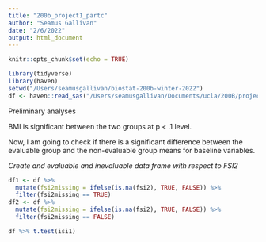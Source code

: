 ```yaml
---
title: "200b_project1_partc"
author: "Seamus Gallivan"
date: "2/6/2022"
output: html_document
---
```


```r
knitr::opts_chunk$set(echo = TRUE)
```

```r
library(tidyverse)
library(haven)
setwd("/Users/seamusgallivan/biostat-200b-winter-2022")
df <- haven::read_sas("/Users/seamusgallivan/Documents/ucla/200B/projects/ptw_project1.sas7bdat")
```


Preliminary analyses 

BMI is significant between the two groups at p < .1 level. 

Now, I am going to check if there is a significant difference between the evaluable group and the non-evaluable group means for baseline variables. 

*Create and evaluable and inevaluable data frame with respect to FSI2*
```r
df1 <- df %>% 
  mutate(fsi2missing = ifelse(is.na(fsi2), TRUE, FALSE)) %>% 
  filter(fsi2missing == TRUE)
df2 <- df %>% 
  mutate(fsi2missing = ifelse(is.na(fsi2), TRUE, FALSE)) %>% 
  filter(fsi2missing == FALSE)

```


```r
df %>% t.test(isi1)
```

